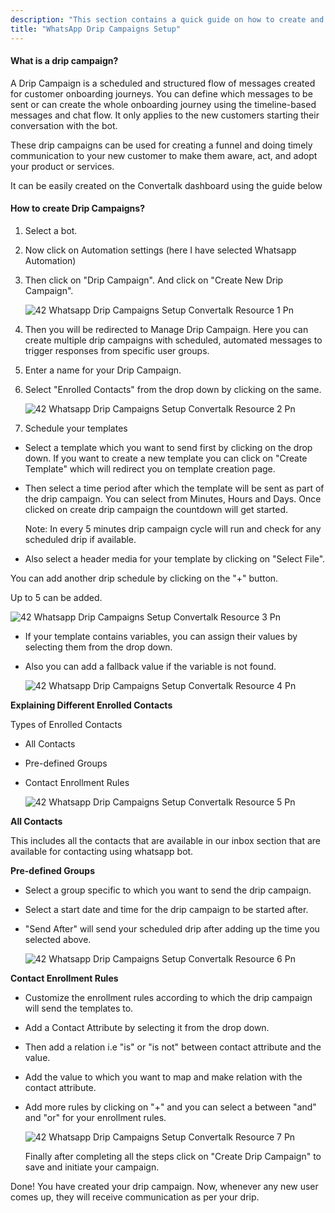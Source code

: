 ```yaml
---
description: "This section contains a quick guide on how to create and use the Drip Campaigns in the WhatsApp, Telegram and Facebook Bot"
title: "WhatsApp Drip Campaigns Setup"
---
```


#### **What is a drip campaign?**

A Drip Campaign is a scheduled and structured flow of messages created for customer onboarding journeys. You can define which messages to be sent or can create the whole onboarding journey using the timeline-based messages and chat flow. It only applies to the new customers starting their conversation with the bot.

These drip campaigns can be used for creating a funnel and doing timely communication to your new customer to make them aware, act, and adopt your product or services.

It can be easily created on the  Convertalk dashboard using the guide below

#### **How to create Drip Campaigns?**

1. Select a bot.
2. Now click on Automation settings (here I have selected Whatsapp Automation)
3. Then click on "Drip Campaign". And click on "Create New Drip Campaign".

   ![42 Whatsapp Drip Campaigns Setup  Convertalk Resource 1 Pn](/images/how-botpenguin-works/whatsapp-drip-campaign-setup/42.whatsapp_drip_campaigns_setup_\_Convertalk_resource-1.png)
4. Then you will be redirected to Manage Drip Campaign. Here you can create multiple drip campaigns with scheduled, automated messages to trigger responses from specific user groups.
5. Enter a name for your Drip Campaign.
6. Select "Enrolled Contacts" from the drop down by clicking on the same.

   ![42 Whatsapp Drip Campaigns Setup  Convertalk Resource 2 Pn](/images/how-botpenguin-works/whatsapp-drip-campaign-setup/42.whatsapp_drip_campaigns_setup_\_Convertalk_resource-2.png)
7. Schedule your templates

- Select a template which you want to send first by clicking on the drop down. If you want to create a new template you can click on "Create Template" which will redirect you on template creation page.
- Then select a time period after which the template will be sent as part of the drip campaign. You can select from Minutes, Hours and Days. Once clicked on create drip campaign the countdown will get started.

  <Info>
    Note: In every 5 minutes drip campaign cycle will run and check for any scheduled drip if available.
  </Info>
- Also select a header media for your template by clicking on "Select File".

You can add another drip schedule by clicking on the "\+" button.

Up to 5 can be added.

![42 Whatsapp Drip Campaigns Setup  Convertalk Resource 3 Pn](/images/how-botpenguin-works/whatsapp-drip-campaign-setup/42.whatsapp_drip_campaigns_setup_\_Convertalk_resource-3.png)

- If your template contains variables, you can assign their values by selecting them from the drop down.
- Also you can add a fallback value if the variable is not found.

  ![42 Whatsapp Drip Campaigns Setup  Convertalk Resource 4 Pn](/images/how-botpenguin-works/whatsapp-drip-campaign-setup/42.whatsapp_drip_campaigns_setup_\_Convertalk_resource-4.png)

**Explaining Different Enrolled Contacts**

Types of Enrolled Contacts

- All Contacts
- Pre-defined Groups
- Contact Enrollment Rules

  ![42 Whatsapp Drip Campaigns Setup  Convertalk Resource 5 Pn](/images/how-botpenguin-works/whatsapp-drip-campaign-setup/42.whatsapp_drip_campaigns_setup_\_Convertalk_resource-5.png)

**All Contacts**

This includes all the contacts that are available in our inbox section that are available for contacting using whatsapp bot.

**Pre-defined Groups**

- Select a group specific to which you want to send the drip campaign.
- Select a start date and time for the drip campaign to be started after.
- "Send After" will send your scheduled drip after adding up the time you selected above.

  ![42 Whatsapp Drip Campaigns Setup  Convertalk Resource 6 Pn](/images/how-botpenguin-works/whatsapp-drip-campaign-setup/42.whatsapp_drip_campaigns_setup_\_Convertalk_resource-6.png)

**Contact Enrollment Rules**

- Customize the enrollment rules according to which the drip campaign will send the templates to.
- Add a Contact Attribute by selecting it from the drop down.
- Then add a relation i.e "is" or "is not" between contact attribute and the value.
- Add the value to which you want to map and make relation with the contact attribute.
- Add more rules by clicking on "\+" and you can select a between "and" and "or" for your enrollment rules.

  ![42 Whatsapp Drip Campaigns Setup  Convertalk Resource 7 Pn](/images/how-botpenguin-works/whatsapp-drip-campaign-setup/42.whatsapp_drip_campaigns_setup_\_Convertalk_resource-7.png)

  Finally after completing all the steps click on "Create Drip Campaign" to save and initiate your campaign.

Done\! You have created your drip campaign. Now, whenever any new user comes up, they will receive communication as per your drip.